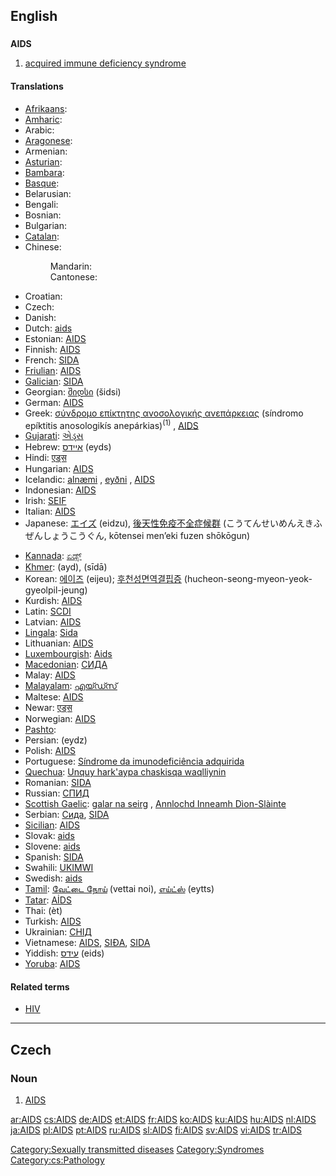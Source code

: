 {{see|aids}}
==English==
{{wikipedia}}

==={{acronym}}===
'''AIDS'''

# {{disease}} [[acquired immune deficiency syndrome]]

====Translations====
{{trans-top|acquired immune deficiency syndrome}}
* [[Afrikaans]]: {{t|af|Vigs}}
* [[Amharic]]: {{t|am|ኤድስ}}
* Arabic: {{t|ar|sc=ARchar|متلازمة نقص المناعة المكتسبة|f}}
* [[Aragonese]]: {{t|an|SIDA}}
* Armenian: {{t|hy|ՁԻԱՀ|tr=DZIAH}}
* [[Asturian]]: {{t|ast|SIDA}}
* [[Bambara]]: {{t|bm|Sida}}
* [[Basque]]: {{t|eu|Hartutako Inmuno Eskasiaren Sindromea}}
* Belarusian: {{t|be|СНІД}}
* Bengali: {{t|bn|এইডস}}
* Bosnian: {{t|bs|Sida}}
* Bulgarian: {{t|bg|СПИН}}
* [[Catalan]]: {{t|ca|SIDA|m}}
* Chinese:
*: Mandarin: {{t|zh|艾滋病|tr=àizībìng}}
*: Cantonese: {{t|yue|愛滋病}}
* Croatian: {{t|hr|Sindrom stečene imunodeficijencije|m}}
* Czech: {{t|cs|AIDS}}
* Danish: {{t|da|aids}}
* Dutch: [[aids]] {{m}}
* Estonian: [[#Estonian|AIDS]]
* Finnish: [[AIDS#Finnish|AIDS]]
* French: [[SIDA]] {{m}}
* [[Friulian]]: [[#Friulian|AIDS]]
* [[Galician]]: [[SIDA]]
* Georgian: [[შიდსი]] (šidsi)
* German: [[AIDS#German|AIDS]]
* Greek: [[σύνδρομο επίκτητης ανοσολογικής ανεπάρκειας]] (síndromo epíktitis anosologikís anepárkias)<sup>(1)</sup> {{n}}, [[AIDS#Greek|AIDS]] {{n}}
* [[Gujarati]]: [[એડ્સ]]
* Hebrew: [[איידס]] (eyds)
* Hindi: [[एड्स]]
* Hungarian: [[#Humgarian|AIDS]]
* Icelandic: [[alnæmi]] {{n}}, [[eyðni]] {{f}}, [[AIDS#Icelandic|AIDS]] {{n}}
* Indonesian: [[#Indonesian|AIDS]]
* Irish: [[SEIF]]
* Italian: [[AIDS#Italian|AIDS]]
* Japanese: [[エイズ]] (eidzu), [[後天性免疫不全症候群]] (こうてんせいめんえきふぜんしょうこうぐん, kōtensei men’eki fuzen shōkōgun)
{{trans-mid}}
* [[Kannada]]: [[ಏಡ್ಸ್]]
* [[Khmer]]: {{KMchar|[[អេដស៍]]}} (ayd), {{KMchar|[[ស៊ីដា]]}} (sīdā)
* Korean: [[에이즈]] (eijeu); [[후천성면역결핍증]] (hucheon-seong-myeon-yeok-gyeolpil-jeung)
* Kurdish: [[#Kurdish|AIDS]]
* Latin: [[SCDI]]
* Latvian: [[#Latvian|AIDS]]
* [[Lingala]]: [[Sida]]
* Lithuanian: [[#Lithuanian|AIDS]]
* [[Luxembourgish]]: [[Aids]]
* [[Macedonian]]: [[СИДА]]
* Malay: [[#Malay|AIDS]]
* [[Malayalam]]: [[എയ്ഡ്സ്]]
* Maltese: [[#Maltese|AIDS]]
* Newar: [[एड्स]]
* Norwegian: [[#Norwegian|AIDS]]
* [[Pashto]]: {{PSchar|[[اېډز]]}}
* Persian: {{FAchar|[[ایدز]]}} (eydz)
* Polish: [[AIDS#Polish|AIDS]] {{m}}
* Portuguese: [[Síndrome da imunodeficiência adquirida]] {{f}}
* [[Quechua]]: [[Unquy hark'aypa chaskisqa waqlliynin]]
* Romanian: [[SIDA]] {{f}}
* Russian: [[СПИД]] {{m}}
* [[Scottish Gaelic]]: [[galar na seirg]] {{m}}, [[Annlochd Inneamh Dìon-Slàinte]] {{f}}
* Serbian: [[Сида]], [[SIDA]]
* [[Sicilian]]: [[#Sicilian|AIDS]]
* Slovak: [[aids]]
* Slovene: [[aids]]
* Spanish: [[SIDA]] {{m}}
* Swahili: [[UKIMWI]]
* Swedish: [[aids]]
* [[Tamil]]: [[வேட்டை நோய்]] (vettai noi), [[எய்ட்ஸ்]] (eytts)
* [[Tatar]]: [[AİDS]]
* Thai: {{THchar|[[เอดส์]]}} (èt)
* Turkish: [[#Turkish|AIDS]]
* Ukrainian: [[СНІД]]
* Vietnamese: [[#Vietnamese|AIDS]], [[SIĐA]], [[SIDA#Vietnamese|SIDA]]
* Yiddish: [[עידס]] (eids)
* [[Yoruba]]: [[#Yoruba|AIDS]]
{{trans-bottom}}

====Related terms====
* [[HIV]]

[[Category:Sexually transmitted diseases]]
[[Category:Syndromes]]

----

==Czech==

===Noun===
{{cs-noun}}

# [[#English|AIDS]]

[[Category:cs:Pathology]]

[[ar:AIDS]]
[[cs:AIDS]]
[[de:AIDS]]
[[et:AIDS]]
[[fr:AIDS]]
[[ko:AIDS]]
[[ku:AIDS]]
[[hu:AIDS]]
[[nl:AIDS]]
[[ja:AIDS]]
[[pl:AIDS]]
[[pt:AIDS]]
[[ru:AIDS]]
[[sl:AIDS]]
[[fi:AIDS]]
[[sv:AIDS]]
[[vi:AIDS]]
[[tr:AIDS]]